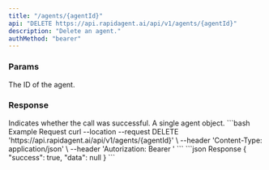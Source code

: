```yaml
---
title: "/agents/{agentId}"
api: "DELETE https://api.rapidagent.ai/api/v1/agents/{agentId}"
description: "Delete an agent."
authMethod: "bearer"
---
```


### Params

<ParamField path="agentId" required="true" type="string">
  The ID of the agent.
</ParamField>

### Response

<ResponseField name="success" type="boolean">
  Indicates whether the call was successful.
</ResponseField>

<ResponseField name="data" type="object">
  A single agent object.
</ResponseField>

<RequestExample>
```bash Example Request
curl --location --request DELETE 'https://api.rapidagent.ai/api/v1/agents/{agentId}' \
--header 'Content-Type: application/json' \
--header 'Autorization: Bearer <token>'
```
</RequestExample>

<ResponseExample>
```json Response
{
  "success": true,
  "data": null
}
```
</ResponseExample>
